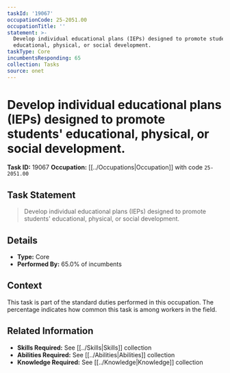 ```yaml
---
taskId: '19067'
occupationCode: 25-2051.00
occupationTitle: ''
statement: >-
  Develop individual educational plans (IEPs) designed to promote students'
  educational, physical, or social development.
taskType: Core
incumbentsResponding: 65
collection: Tasks
source: onet
---
```

# Develop individual educational plans (IEPs) designed to promote students' educational, physical, or social development.

**Task ID:** 19067
**Occupation:** [[../Occupations|Occupation]] with code `25-2051.00`

## Task Statement

> Develop individual educational plans (IEPs) designed to promote students' educational, physical, or social development.

## Details

- **Type:** Core
- **Performed By:** 65.0% of incumbents

## Context

This task is part of the standard duties performed in this occupation. The percentage indicates how common this task is among workers in the field.

## Related Information

- **Skills Required:** See [[../Skills|Skills]] collection
- **Abilities Required:** See [[../Abilities|Abilities]] collection
- **Knowledge Required:** See [[../Knowledge|Knowledge]] collection
